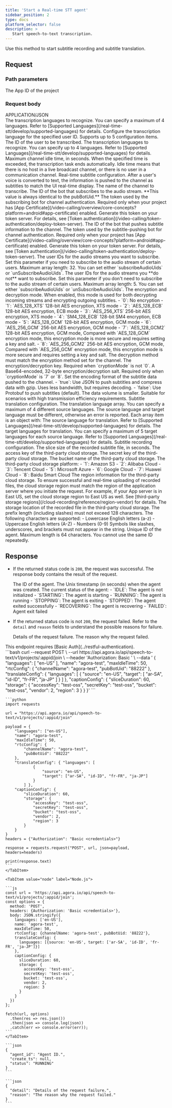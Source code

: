 ```yaml
---
title: 'Start a Real-time STT agent'
sidebar_position: 2
type: docs
platform_selector: false
description: >
   Start speech-to-text transcription.
---
```



<RestAPILayout>
  <LeftColumn
    title={frontMatter.title}
    method="POST"
    endpoint="https://api.agora.io/api/speech-to-text/v1/projects/{appid}/join"
  >

Use this method to start subtitle recording and subtitle translation.

## Request

### Path parameters

<PathParameter name="appId" type="string" required={true}>
The App ID of the project
</PathParameter>

### Request body

<div class="api-mime-type">APPLICATION/JSON</div>

<ParameterList title="BODY" required={true}>
  <Parameter name="languages" type="array[string]" required={true}>
    The transcription languages to recognize. You can specify a maximum of 4 languages. Refer to [Supported Languages](/real-time-stt/develop/supported-languages) for details.
  </Parameter>

  <Parameter name="uidLanguagesConfig" type="array" required={false}>
    Configure the transcription language for the specified user ID. Supports up to 5 configuration items.
    <Parameter name="uid" type="string" required={true}>
    The ID of the user to be transcribed.
    </Parameter>
    <Parameter name="languages" type="array[string]" required={true}>
    The transcription languages to recognize. You can specify up to 4 languages. Refer to [Supported Languages](/real-time-stt/develop/supported-languages) for details.
    </Parameter>
  </Parameter>

  <Parameter name="maxIdleTime" type="integer" required={false} defaultValue="30" possibleValues="5 to 2592000">
    Maximum channel idle time, in seconds. When the specified time is exceeded, the transcription task ends automatically. Idle time means that there is no host in a live broadcast channel, or there is no user in a communication channel.
  </Parameter>

  <Parameter name="rtcConfig" type="object" required={true}>
  Real-time subtitle configuration. After a user's voice is converted to text, the information is pushed to the channel as subtitles to match the UI real-time display.
    <Parameter name="channelName" type="string" required={true}>
      The name of the channel to transcribe.
    </Parameter>
    <Parameter name="subBotUid" type="string" required={false} deprecated>
      The ID of the bot that subscribes to the audio stream. **This value is always identical to the pubBotUid.**
    </Parameter>
    <Parameter name="subBotToken" type="string" required={false}>
      The token used by the subscribing bot for channel authentication. Required only when your project has [App Certificate](/video-calling/overview/core-concepts?platform=android#app-certificate) enabled. Generate this token on your token server. For details, see [Token authentication](/video-calling/token-authentication/deploy-token-server).
    </Parameter>
    <Parameter name="pubBotUid" type="string" required={true}>
      The ID of the bot that pushes subtitle information to the channel.
    </Parameter>
    <Parameter name="pubBotToken" type="string" required={false}>
      The token used by the subtitle-pushing bot for channel authentication. Required only when your project has [App Certificate](/video-calling/overview/core-concepts?platform=android#app-certificate) enabled. Generate this token on your token server. For details, see [Token authentication](/video-calling/token-authentication/deploy-token-server).
    </Parameter>
    <Parameter name="subscribeAudioUids" type="array[string]" required={false}>
      The user IDs for the audio streams you want to subscribe. Set this parameter if you need to subscribe to the audio stream of certain users. Maximum array length: 32. You can set either `subscribeAudioUids` or `unSubscribeAudioUids`.
    </Parameter>
    <Parameter name="unSubscribeAudioUids" type="array[string]" required={false}>
      The user IDs for the audio streams you **do not** want to subscribe. Set this parameter if you don't need to subscribe to the audio stream of certain users. Maximum array length: 5. You can set either `subscribeAudioUids` or `unSubscribeAudioUids`.
    </Parameter> 
    <Parameter name="cryptionMode" type="integer" required={false} possibleValues="0 to 8">
      The encryption and decryption mode. When enabled, this mode is used for both decrypting incoming streams and encrypting outgoing subtitles.
      - `0`: No encryption
      - `1`: `AES_128_XTS` 128-bit AES encryption, XTS mode
      - `2`: `AES_128_ECB` 128-bit AES encryption, ECB mode
      - `3`: `AES_256_XTS` 256-bit AES encryption, XTS mode
      - `4`: `SM4_128_ECB` 128-bit SM4 encryption, ECB mode
      - `5`: `AES_128_GCM` 128-bit AES encryption, GCM mode
      - `6`: `AES_256_GCM` 256-bit AES encryption, GCM mode
      - `7`: `AES_128_GCM2` 128-bit AES encryption, GCM mode, Compared with `AES_128_GCM` encryption mode, this encryption mode is more secure and requires setting a key and salt.
      - `8`: `AES_256_GCM2` 256-bit AES encryption, GCM mode, Compared with `AES_256_GCM` encryption mode, this encryption mode is more secure and requires setting a key and salt.
      The decryption method must match the encryption method set for the channel.
    </Parameter>
    <Parameter name="secret" type="string" required={false}>
      The encryption/decryption key. Required when `cryptionMode` is not `0`.
    </Parameter>    
    <Parameter name="salt" type="string" required={false}>
      A Base64-encoded, 32-byte encryption/decryption salt. Required only when `cryptionMode` is `7` or `8`.
    </Parameter>    
    <Parameter name="enableJsonProtocol" type="boolean" required={false} defaultValue="false">
      Set the encoding format of the subtitle data pushed to the channel.
      - `true`: Use JSON to push subtitles and compress data with gzip. Uses less bandwidth, but requires decoding.
      - `false`: Use Protobuf to push subtitles (default). The data volume is smaller. Suitable for scenarios with high transmission efficiency requirements.
    </Parameter>   
  </Parameter>
  <Parameter name="translateConfig" type="object" required={false}>
    Subtitle translation configuration.
    <Parameter name="languages" type="array" required={false}>
      The translation language array. You can specify a maximum of 4 different source languages. The source language and target language must be different, otherwise an error is reported.      
      Each array item is an object with:
      <Parameter name="source" type="string" required={true}>
        The source language for translation. Refer to [Supported Languages](/real-time-stt/develop/supported-languages) for details.
      </Parameter>      
      <Parameter name="target" type="array[string]" required={true}>
        The target languages for translation. You can specify a maximum of 5 target languages for each source language. Refer to [Supported Languages](/real-time-stt/develop/supported-languages) for details.
      </Parameter>
    </Parameter>
  </Parameter>      
  <Parameter name="captionConfig" type="object" required={false}>
    Subtitle recording configuration.
    <Parameter name="sliceDuration" type="integer" required={false} defaultValue="60" possibleValues="5 to 28800">
      The slice size of the recorded subtitle file, in seconds.
    </Parameter>
    <Parameter name="storage" type="object" required={false}>
      <Parameter name="accesskey" type="string" required={true}>
        The access key of the third-party cloud storage.
      </Parameter>      
      <Parameter name="secretkey" type="string" required={true}>
        The secret key of the third-party cloud storage.
      </Parameter>      
      <Parameter name="bucket" type="string" required={true}>
        The bucket name of the third-party cloud storage.
      </Parameter>      
      <Parameter name="vendor" type="integer" required={true} possibleValues="1 to 8">
        The third-party cloud storage platform:        
        - `1`: Amazon S3
        - `2`: Alibaba Cloud
        - `3`: Tencent Cloud
        - `5`: Microsoft Azure
        - `6`: Google Cloud
        - `7`: Huawei Cloud
        - `8`: Baidu Smart Cloud
      </Parameter>
      <Parameter name="region" type="integer" required={true}>
        The region information for the third-party cloud storage. To ensure successful and real-time uploading of recorded files, the cloud storage region must match the region of the application server where you initiate the request. For example, if your App server is in East US, set the cloud storage region to East US as well. See [third-party storage regions](/cloud-recording/reference/region-vendor) for details.
      </Parameter>
      <Parameter name="fileNamePrefix" type="array[string]" required={false}>
        The storage location of the recorded file in the third-party cloud storage. The prefix length (including slashes) must not exceed 128 characters. The following characters are supported:        
        - Lowercase English letters (a-z)
        - Uppercase English letters (A-Z)
        - Numbers (0-9)        
        Symbols like slashes, underscores, and brackets must not appear in the string.
      </Parameter>
    </Parameter>
  </Parameter>
  <Parameter name="name" type="string" required={true}>
  Unique ID of the agent. Maximum length is 64 characters. You cannot use the same ID repeatedly.
  </Parameter>
</ParameterList>

## Response

- If the returned status code is `200`, the request was successful. The response body contains the result of the request.

  <ParameterList title="OK">
    <Parameter name="agent_id" type="string">
      The ID of the agent.
    </Parameter>

    <Parameter name="create_ts" type="integer">
      The Unix timestamp (in seconds) when the agent was created.
    </Parameter>

    <Parameter name="status" type="string">
      The current status of the agent:
      - `IDLE`: The agent is not initialized
      - `STARTING`: The agent is starting
      - `RUNNING`: The agent is running
      - `STOPPING`: The agent is exiting
      - `STOPPED`: The agent exited successfully
      - `RECOVERING`: The agent is recovering
      - `FAILED`: Agent exit failed
    </Parameter>  
  </ParameterList>

- If the returned status code is not `200`, the request failed.  Refer to the `detail` and `reason` fields to understand the possible reasons for failure.

  <ParameterList title="Non-200">
    <Parameter name="detail" type="string">
    Details of the request failure.
    </Parameter>   
    <Parameter name="reason" type="string">
    The reason why the request failed.
    </Parameter>   
  </ParameterList>
     
</LeftColumn>

<RightColumn>

<Section title="Authorization">
This endpoint requires [Basic Auth](../restful-authentication).
</Section>

<Section title="Request example">

  <Tabs groupId="code-examples">
    <TabItem value="curl" label="curl" default>
      ```bash
      curl --request POST \
        --url https://api.agora.io/api/speech-to-text/v1/projects/:appid/join \
        --header 'Authorization: Basic <credentials>' \
        --data '
      {
        "languages": [
          "en-US"
        ],
        "name": "agora-test",
        "maxIdleTime": 50,
        "rtcConfig": {
          "channelName": "agora-test",
          "pubBotUid": "88222"
        },
        "translateConfig": {
          "languages": [
            {
              "source": "en-US",
              "target": [
                "ar-SA",
                "id-ID",
                "fr-FR",
                "ja-JP"
              ]
            }
          ]
        },
        "captionConfig": {
          "sliceDuration": 60,
          "storage": {
            "accessKey": "test-oss",
            "secretKey": "test-oss",
            "bucket": "test-oss",
            "vendor": 2,
            "region": 3
          }
        }
      }'
      ```
    </TabItem>
    <TabItem value="python" label="Python">

    ```python
    import requests

    url = "https://api.agora.io/api/speech-to-text/v1/projects/:appid/join"

    payload = {
        "languages": ["en-US"],
        "name": "agora-test",
        "maxIdleTime": 50,
        "rtcConfig": {
            "channelName": "agora-test",
            "pubBotUid": "88222"
        },
        "translateConfig": { "languages": [
                {
                    "source": "en-US",
                    "target": ["ar-SA", "id-ID", "fr-FR", "ja-JP"]
                }
            ] },
        "captionConfig": {
            "sliceDuration": 60,
            "storage": {
                "accessKey": "test-oss",
                "secretKey": "test-oss",
                "bucket": "test-oss",
                "vendor": 2,
                "region": 3
            }
        }
    }
    headers = {"Authorization": "Basic <credentials>"}

    response = requests.request("POST", url, json=payload, headers=headers)

    print(response.text)
    ```
    </TabItem>

    <TabItem value="node" label="Node.js">

    ```js
    const url = 'https://api.agora.io/api/speech-to-text/v1/projects/:appid/join';
    const options = {
      method: 'POST',
      headers: {Authorization: 'Basic <credentials>'},
      body: JSON.stringify({
        languages: ['en-US'],
        name: 'agora-test',
        maxIdleTime: 50,
        rtcConfig: {channelName: 'agora-test', pubBotUid: '88222'},
        translateConfig: {
          languages: [{source: 'en-US', target: ['ar-SA', 'id-ID', 'fr-FR', 'ja-JP']}]
        },
        captionConfig: {
          sliceDuration: 60,
          storage: {
            accessKey: 'test-oss',
            secretKey: 'test-oss',
            bucket: 'test-oss',
            vendor: 2,
            region: 3
          }
        }
      })
    };

    fetch(url, options)
      .then(res => res.json())
      .then(json => console.log(json))
      .catch(err => console.error(err));
    ```
    </TabItem>
  </Tabs>

</Section>
<Section title="Response example">

<Tabs groupId="response-examples">
  <TabItem value="200" label="200" default>

    ```json
    {
      "agent_id": "Agent ID.",
      "create_ts": null,
      "status": "RUNNING"
    }
    ```
  </TabItem>
  <TabItem value="non-200" label="Non-200">

    ```json
    {
      "detail": "Details of the request failure.",
      "reason": "The reason why the request failed."
    }
    ```
  </TabItem>
</Tabs>

</Section>
</RightColumn>
</RestAPILayout>